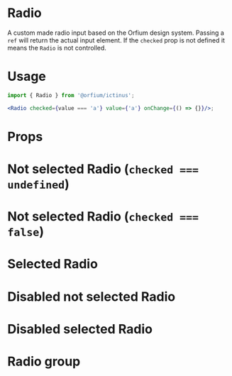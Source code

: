 
<Meta title="Design System/Radio" component={Radio} />

# Radio

A custom made radio input based on the Orfium design system. Passing a `ref` will return the actual input element.
If the `checked` prop is not defined it means the `Radio` is not controlled.

# Usage

```jsx
import { Radio } from '@orfium/ictinus';

<Radio checked={value === 'a'} value={'a'} onChange={() => {}}/>;
```

# Props

<Props of={RadioWithoutForwardRef} />

# Not selected Radio (`checked === undefined`)
<Preview>
  <Story name="Not selected Radio  (`checked === undefined`)">
    <div style={{ color: '#82e616' }}>
      <Radio/>
    </div>
  </Story>
</Preview>

# Not selected Radio (`checked === false`)
<Preview>
  <Story name="Not selected Radio (`checked === false`)">
    <div style={{ color: '#82e616' }}>
      <Radio checked={false}/>
    </div>
  </Story>
</Preview>

# Selected Radio
<Preview>
  <Story name="Selected Radio">
    <div style={{ color: '#82e616' }}>
      <Radio checked={true}/>
    </div>
  </Story>
</Preview>

# Disabled not selected Radio
<Preview>
  <Story name="Disabled not selected Radio">
    <div style={{ color: '#82e616' }}>
      <Radio checked={false} disabled={true}/>
    </div>
  </Story>
</Preview>

# Disabled selected Radio
<Preview>
  <Story name="Disabled selected Radio">
    <div style={{ color: '#82e616' }}>
      <Radio checked={true} disabled={true}/>
    </div>
  </Story>
</Preview>

# Radio group
<Preview>
  <Story name="Radio showcase">
    <div style={{ color: '#82e616' }}>
      <RadioButtonsShowcase />
    </div>
  </Story>
</Preview>
